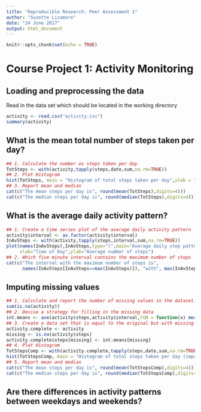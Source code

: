 ```yaml
---
title: "Reproducible Research: Peer Assessment 1"
author: "Suzette Lizamore"
date: "24 June 2017"
output: html_document
---
```


```r
knitr::opts_chunk$set(echo = TRUE)
```

# Course Project 1: Activity Monitoring

## Loading and preprocessing the data
Read in the data set which should be located in the working directory


```r
activity <- read.csv("activity.csv")
summary(activity)

```

## What is the mean total number of steps taken per day?

```r
## 1. Calculate the number os steps taken per day
TotSteps <- with(activity,tapply(steps,date,sum,na.rm=TRUE))
## 2. Plot Histogram
hist(TotSteps, main = "Histogram of total steps taken per day",xlab = "Number of Steps")
## 3. Report mean and median
cat(c("The mean steps per day is", round(mean(TotSteps),digits=4)))
cat(c("The median steps per day is", round(median(TotSteps),digits=4)))
```

## What is the average daily activity pattern?

```r
## 1. Create a time series plot of the average daily activity pattern
activity$interval <- as.factor(activity$interval)
InAvSteps <- with(activity,tapply(steps,interval,sum,na.rm=TRUE))
plot(names(InAvSteps),InAvSteps,type="l",main="Average daily step pattern",
     xlab="Time of Day",ylab="Average number of steps")
## 2. Which five minute interval contains the maximum number of steps
cat(c("The interval with the maximum number of steps is",
      names(InAvSteps[InAvSteps==max(InAvSteps)]), "with", max(InAvSteps),"steps"))
```

## Imputing missing values

```r
## 1. Calculate and report the number of missing values in the dataset.
sum(is.na(activity))
## 2. Devise a strategy for filling in the missing data
int.means <- ave(activity$steps,activity$interval,FUN = function(x) mean(x[!is.na(x)]))
## 3. Create a data set that is equal to the original but with missing data filled in 
activity.complete <- activity
missing <- is.na(activity$steps)
activity.complete$steps[missing] <- int.means[missing]
## 4. Plot Histogram
TotStepsComp <- with(activity.complete,tapply(steps,date,sum,na.rm=TRUE))
hist(TotStepsComp, main = "Histogram of total steps taken per day (imputed values)",xlab = "Number of Steps")
## 5. Report mean and median
cat(c("The mean steps per day is", round(mean(TotStepsComp),digits=4)))
cat(c("The median steps per day is", round(median(TotStepsComp),digits=4)))


```


## Are there differences in activity patterns between weekdays and weekends?





